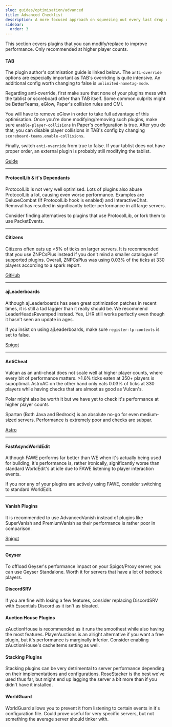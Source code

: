 ```yaml
---
slug: guides/optimisation/advanced
title: Advanced Checklist
description: A more focused approach on squeezing out every last drop of performance at scale.
sidebar:
  order: 3
---
```


This section covers plugins that you can modify/replace to improve performance. Only recommended at higher player counts.

#### TAB

The plugin author's optimisation guide is linked below.. The `anti-override` options are especially important as TAB's overriding is quite intensive. An additional config worth changing to false is `unlimited-nametag-mode`.

Regarding anti-override, first make sure that none of your plugins mess with the tablist or scoreboard other than TAB itself. Some common culprits might be BetterTeams, eGlow, Paper's collision rules and CMI. 

You will have to remove eGlow in order to take full advantage of this optimisation. Once you're done modifying/removing such plugins, make sure `enable-player-collisions` in Paper's configuration is true. After you do that, you can disable player collisions in TAB's config by changing `scoreboard-teams.enable-collisions`.

Finally, switch `anti-override` from true to false. If your tablist does not have proper order, an external plugin is probably still modifying the tablist.

<div>
<a class="button button--outline button--primary" href="https://github.com/NEZNAMY/TAB/wiki/Optimizing-the-plugin">Guide</a>
</div>

* * *

#### ProtocolLib & it's Dependants

ProtocolLib is not very well optimised. Lots of plugins also abuse ProtocolLib a lot, causing even worse performance. Examples are DeluxeCombat (If ProtocolLib hook is enabled) and InteractiveChat. Removal has resulted in significantly better performance in all large servers.

Consider finding alternatives to plugins that use ProtocolLib, or fork them to use PacketEvents.

* * *

#### Citizens

Citizens often eats up >5% of ticks on larger servers. It is recommended that you use ZNPCsPlus instead if you don't mind a smaller catalogue of supported plugins. Overall, ZNPCsPlus was using 0.03% of the ticks at 330 players according to a spark report.

<div>
<a class="button button--outline button--primary" href="https://github.com/Pyrbu/ZNPCsPlus/tree/2.X">GitHub</a>
</div>

* * *

#### ajLeaderboards

Although ajLeaderboards has seen great optimization patches in recent times, it is still a tad laggier than it really should be. We recommend LeaderHeadsRevamped instead. Yes, LHR still works perfectly even though it hasn't seen an update in ages.

If you insist on using ajLeaderboards, make sure `register-lp-contexts` is set to false.

<div>
<a class="button button--outline button--primary" href="https://www.spigotmc.org/resources/leaderheads.2079/">Spigot</a>
</div>

* * *

#### AntiCheat

Vulcan as an anti-cheat does not scale well at higher player counts, where every bit of performance matters. >1.6% ticks eaten at 350+ players is supoptimal. AstroAC on the other hand only eats 0.03% of ticks at 330 players while having checks that are almost as good as Vulcan's. 

Polar might also be worth it but we have yet to check it's performance at higher player counts

Spartan (Both Java and Bedrock) is an absolute no-go for even medium-sized servers. Performance is extremely poor and checks are subpar.

<div>
<a class="button button--outline button--primary" href="https://astroac.cc/">Astro</a>
</div>

* * *

#### FastAsyncWorldEdit

Although FAWE performs far better than WE when it's actually being used for building, it's performance is, rather ironically, significantly worse than standard WorldEdit's at idle due to FAWE listening to player interaction events. 

If you nor any of your plugins are actively using FAWE, consider switching to standard WorldEdit.

* * *

#### Vanish Plugins

It is recommended to use AdvancedVanish instead of plugins like SuperVanish and PremiumVanish as their performance is rather poor in comparison.

<div>
<a class="button button--outline button--primary" href="https://www.spigotmc.org/resources/advancedvanish.86036/">Spigot</a>
</div>

* * *

#### Geyser

To offload Geyser's performance impact on your Spigot/Proxy server, you can use Geyser Standalone. Worth it for servers that have a lot of bedrock players.

#### DiscordSRV

If you are fine with losing a few features, consider replacing DiscordSRV with Essentials Discord as it isn't as bloated.

#### Auction House Plugins

zAuctionHouse is recommended as it runs the smoothest while also having the most features. PlayerAuctions is an alright alternative if you want a free plugin, but it's performance is marginally inferior. Consider enabling zAuctionHouse's cacheItems setting as well.

#### Stacking Plugins

Stacking plugins can be very detrimental to server performance depending on their implementations and configurations. RoseStacker is the best we've used thus far, but might end up lagging the server a bit more than if you didn't have it installed.

#### WorldGuard

WorldGuard allows you to prevent it from listening to certain events in it's configuration file. Could prove useful for very specific servers, but not something the average server should tinker with.

